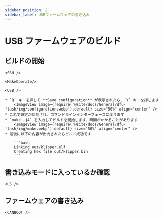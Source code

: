 ```yaml
---
sidebar_position: 2
sidebar_label: USBファームウェアの書き込み
---
```




# USB ファームウェアのビルド


## ビルドの開始

    <SSH />

    <MakeOperate/>

    <USB />

    * `Q` キーを押して **Save configuration** が表示されたら、`Y` キーを押します
        <ImageView image={require('@site/docs/General/dfu-flash/img/configuration.webp').default} size="50%" align="center" />
    * これで設定が保存され、コマンドラインインターフェースに戻ります
    * `make -j4` を入力してビルドを開始します、時間がかかることがあります
        <ImageView image={require('@site/docs/General/dfu-flash/img/make.webp').default} size="50%" align="center" />
    * 最後に以下の内容が出力されたらビルド成功です

        ```bash
        Linking out/klipper.elf
        Creating hex file out/klipper.bin
        ```
## 書き込みモードに入っているか確認

    <LS />

## ファームウェアの書き込み
    
    <CANBOOT />